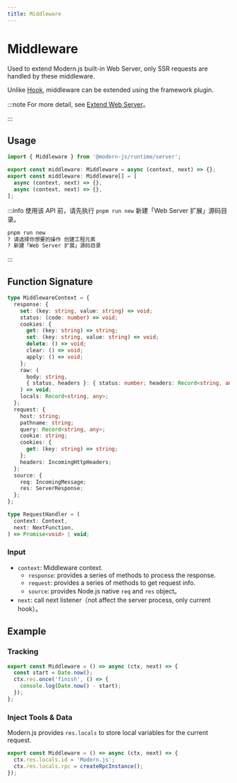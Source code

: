 ```yaml
---
title: Middleware
---
```

# Middleware

Used to extend Modern.js built-in Web Server, only SSR requests are handled by these middleware.

Unlike [Hook](/apis/app/runtime/web-server/hook), middleware can be extended using the framework plugin.

:::note
For more detail, see [Extend Web Server](/guides/advanced-features/web-server)。

:::

## Usage

```ts
import { Middleware } from '@modern-js/runtime/server';

export const middleware: Middleware = async (context, next) => {};
export const middleware: Middleware[] = [
  async (context, next) => {},
  async (context, next) => {},
];
```

:::info
使用该 API 前，请先执行 `pnpm run new` 新建「Web Server 扩展」源码目录。

```bash
pnpm run new
? 请选择你想要的操作 创建工程元素
? 新建「Web Server 扩展」源码目录
```

:::

## Function Signature

```ts
type MiddlewareContext = {
  response: {
    set: (key: string, value: string) => void;
    status: (code: number) => void;
    cookies: {
      get: (key: string) => string;
      set: (key: string, value: string) => void;
      delete: () => void;
      clear: () => void;
      apply: () => void;
    };
    raw: (
      body: string,
      { status, headers }: { status: number; headers: Record<string, any> },
    ) => void;
    locals: Record<string, any>;
  };
  request: {
    host: string;
    pathname: string;
    query: Record<string, any>;
    cookie: string;
    cookies: {
      get: (key: string) => string;
    };
    headers: IncomingHttpHeaders;
  };
  source: {
    req: IncomingMessage;
    res: ServerResponse;
  };
};

type RequestHandler = (
  context: Context,
  next: NextFunction,
) => Promise<void> | void;
```

### Input

- `context`: Middleware context.
  - `response`: provides a series of methods to process the response.
  - `request`: provides a series of methods to get request info.
  - `source`: provides Node.js native `req` and `res` object。
- `next`: call next listener（not affect the server process, only current hook）。

## Example

### Tracking

```ts
export const Middleware = () => async (ctx, next) => {
  const start = Date.now();
  ctx.res.once('finish', () => {
    console.log(Date.now() - start);
  });
};
```

### Inject Tools & Data

Modern.js provides `res.locals` to store local variables for the current request.

```ts
export const Middleware = () => async (ctx, next) => {
  ctx.res.locals.id = 'Modern.js';
  ctx.res.locals.rpc = createRpcInstance();
});
```
